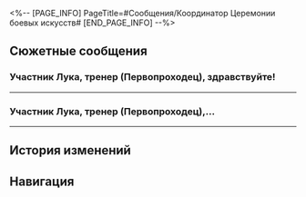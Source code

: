 <%-- [PAGE_INFO]
PageTitle=#Сообщения/Координатор Церемонии боевых искусств#
[END_PAGE_INFO] --%>
{{Сообщение Инфобокс
|id          = 162
|Изображение = НИП Координатор Церемонии боевых искусств Иконка.png
|Тип         = Группа
|Персонажи   = [[Лука]]; [[Первопроходец]]; [[Представитель оргкомитета Церемонии боевых искусств]]
|Фракция     = Лофу Сяньчжоу
}}

==Сюжетные сообщения==
===Участник Лука, тренер (Первопроходец), здравствуйте!===
{{Сообщения
|условие_получения = 
|текст =
:'''Представитель оргкомитета Церемонии боевых искусств:''' Участник Лука, тренер (Первопроходец), здравствуйте!
:'''Представитель оргкомитета Церемонии боевых искусств:''' Пишу вам в связи с особым испытанием. Одна из представительниц лисьего народа по имени Шаматха желает сразиться с вами.
:'''Лука:''' Ясно. Материалы получил.
:'''Лука:''' Вот только эта претендентка вовсе не похожа на бойца.
:'''Лука:''' Если сравнивать с такими соперниками, как Зеле или господин Гепард, она...
:'''Лука:''' больше похожа на Наташу.
:{Выбор} Не стоит её недооценивать.
:'''(Первопроходец):''' Опасно недооценивать противника.
:'''Лука:''' Верно. На Сяньчжоу полно неприметных мастеров, потому не стоит судить по внешности.
:'''Лука:''' Буду ждать с нетерпением.
;{Принятая миссия: Посвящение}
}}
----

===Участник Лука, тренер (Первопроходец),...===
{{Сообщения
|условие_получения = 
|текст =
:'''Представитель оргкомитета Церемонии боевых искусств:''' Участник Лука, тренер (Первопроходец), приветствую вас. Я - представитель организационного комитета Звёздной церемонии боевых искусств, проводимой в этом году. Скажите, у вас сейчас найдётся время?
:'''Лука:''' В чём дело?
:'''Представитель оргкомитета Церемонии боевых искусств:''' Участник Лука, другой участник приглашает вас на гостевой матч.
:'''Представитель оргкомитета Церемонии боевых искусств:''' Его имя - Золотоплав. Мы отправим вам его данные.
:{Выбор} В бой! Мы обязаны сразиться!
::'''(Первопроходец):''' В бой! Мы обязаны сразиться!
::'''Лука:''' Тренер, держи себя в руках!
::'''Лука:''' Стоит хотя бы узнать, что это за гостевой матч.
:{Выбор} Извините, мы заняты.
::'''(Первопроходец):''' Мы и так истратили все силы, участвуя в главном турнире. Мы слишком устали, чтобы соглашаться на какой-то «гостевой матч».
::'''Лука:''' Постой, не отказывайся так сразу!
::'''Лука:''' Стоит хотя бы узнать, что это за гостевой матч.
:{Выбор} Что это такое?
::'''(Первопроходец):''' О таком мне слышать не доводилось.
::'''(Первопроходец):''' Что это за матч такой?
::'''Лука:''' Да, мне тоже интересно знать.
:'''Представитель оргкомитета Церемонии боевых искусств:''' Вижу, вам незнакомы форматы наших соревнований, поэтому я объясню. В этом году Звёздная церемония боевых искусств включает не только традиционные отборочные матчи и матчи на выбывание, но и новый этап под названием гостевой матч.
:'''Представитель оргкомитета Церемонии боевых искусств:''' Если коротко, в ходе Церемонии боевых искусств участникам разрешается вызывать других бойцов на дуэль.
:'''Лука:''' Это же мой шанс прославиться и поднять рейтинг!
:'''Представитель оргкомитета Церемонии боевых искусств:''' Конечно же, поражение в матче влечёт за собой большие риски. Участники, потерпевшие поражение, будут незамедлительно дисквалифицированы во всех последующих соревнованиях. Многие участники отклоняют такие вызовы.
:'''Лука:''' Если кто-то бросил вызов мне, значит, я и сам смогу вызывать других?
:'''Представитель оргкомитета Церемонии боевых искусств:''' К сожалению, вызывать на дуэль могут лишь участники низкого ранга. Эта мера призвана повысить их шанс на победу. С другой стороны, брошенный вызов означает, что вас сочли сильным соперником, участник Лука.
:'''Лука:''' ...
:'''Лука:''' Даже не знаю, справедливо ли это...
:'''Лука:''' Ладно, взгляну на его данные.
:'''Представитель оргкомитета Церемонии боевых искусств:''' Кроме того, госпожа Топаз из КММ попросила передать вам предложение сотрудничества.
:'''Лука:''' Предложение от госпожи Топаз? Сотрудничества с КММ?
:{Выбор} Может, узнаем, в чём дело?
::'''(Первопроходец):''' Откажешься? Или сначала узнаем, в чём дело?
::'''Лука:''' Я... Интуиция подсказывает, что не стоит заводить связи с типами из КММ.
:{Выбор} И ты откажешься от лёгких денег?
::'''(Первопроходец):''' Вот ты и прославился... Думаю, они хотят, чтобы ты продвигал их продукцию.
::'''Лука:''' Я... Интуиция подсказывает, что не стоит заводить связи с типами из КММ.
:{Выбор} С КММ будет непросто... Может, ну их?
::'''(Первопроходец):''' С КММ будет непросто. Думаю, не стоит с ними связываться.
::'''Лука:''' Да, ты {{MC|ж=права|м=прав}}.
:'''Представитель оргкомитета Церемонии боевых искусств:''' Хорошо, я понимаю.
:'''Представитель оргкомитета Церемонии боевых искусств:''' Госпожа Топаз надеется встретиться с вами в Переулке ауруматонов независимо от того, желаете ли вы с ней сотрудничать.
:'''Представитель оргкомитета Церемонии боевых искусств:''' Вот и вся информация, которую мне нужно было передать. Удачи на соревновании.
;{Принятая миссия: Эффект параллакса}
}}
----

==История изменений==
{{История изменений|3.5}}

==Навигация==
{{Сообщения Навбокс}}